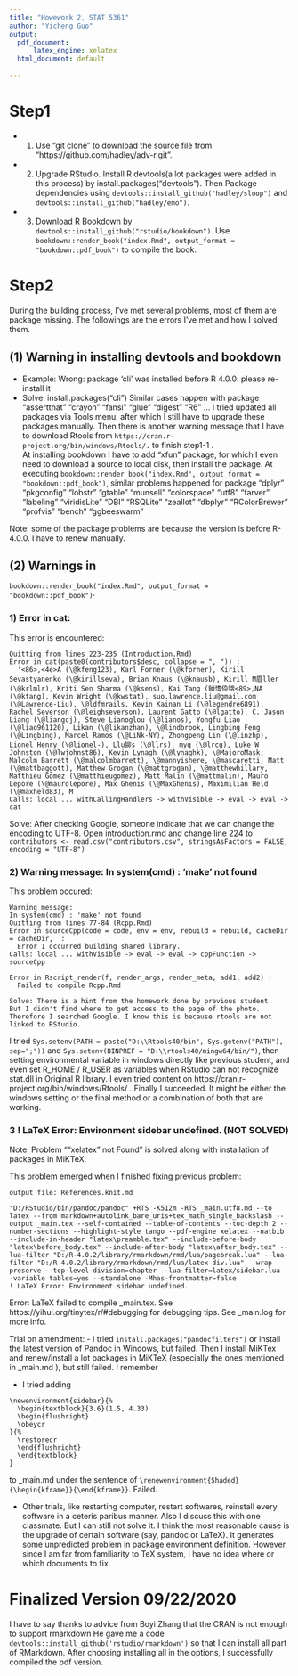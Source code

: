 ```yaml
---
title: "Howework 2, STAT 5361"
author: "Yicheng Guo"
output:
  pdf_document: 
      latex_engine: xelatex
  html_document: default
  
---
```



# Step1
- (1) Use "git clone" to download the source file from "https://github.com/hadley/adv-r.git". </br>
- (2) Upgrade RStudio. Install R devtools(a lot packages were added in this process) by install.packages("devtools"). Then Package dependencies using `devtools::install_github("hadley/sloop")` and `devtools::install_github("hadley/emo")`.
- (3) Download R Bookdown by `devtools::install_github("rstudio/bookdown")`. Use `bookdown::render_book("index.Rmd", output_format = "bookdown::pdf_book")` to compile the book.

# Step2
During the building process, I've met several problems, most of them are package missing. The followings are the errors I've met and how I solved them. 

## (1) Warning in installing devtools and bookdown
- Example: Wrong: package ‘cli’ was installed before R 4.0.0: please re-install it
- Solve: install.packages("cli")
Similar cases happen with package "assertthat" "crayon" "fansi" "glue" "digest" "R6"  ...  I tried updated all packages via Tools menu, after which I still have to upgrade these packages manually. Then there is another warning message that I have to download Rtools from `https://cran.r-project.org/bin/windows/Rtools/.` to finish step1-1 . </br>
At installing bookdown I have to add "xfun" package, for which I even need to download a source to local disk, then install the package.
At executing `bookdown::render_book("index.Rmd", output_format = "bookdown::pdf_book")`, similar problems happened for package "dplyr" "pkgconfig"  "lobstr" "gtable" "munsell" "colorspace" "utf8" "farver"
"labeling" "viridisLite" "DBI" "RSQLite" "zeallot" "dbplyr" "RColorBrewer" "profvis" "bench" "ggbeeswarm"

Note: some of the package problems are because the version is before R-4.0.0. I have to renew manually.


## (2) Warnings in
`bookdown::render_book("index.Rmd", output_format = "bookdown::pdf_book")`·

### 1) Error in cat:
This error is encountered:
```
Quitting from lines 223-235 (Introduction.Rmd) 
Error in cat(paste0(contributors$desc, collapse = ", ")) : 
  '<86>,<4e>A (\@kfeng123), Karl Forner (\@kforner), Kirill Sevastyanenko (\@kirillseva), Brian Knaus (\@knausb), Kirill M眉ller (\@krlmlr), Kriti Sen Sharma (\@ksens), Kai Tang (鍞愭伜锛<89>,NA (\@ktang), Kevin Wright (\@kwstat), suo.lawrence.liu@gmail.com (\@Lawrence-Liu), \@ldfmrails, Kevin Kainan Li (\@legendre6891), Rachel Severson (\@leighseverson), Laurent Gatto (\@lgatto), C. Jason Liang (\@liangcj), Steve Lianoglou (\@lianos), Yongfu Liao (\@liao961120), Likan (\@likanzhan), \@lindbrook, Lingbing Feng (\@Lingbing), Marcel Ramos (\@LiNk-NY), Zhongpeng Lin (\@linzhp), Lionel Henry (\@lionel-), Llu铆s (\@llrs), myq (\@lrcg), Luke W Johnston (\@lwjohnst86), Kevin Lynagh (\@lynaghk), \@MajoroMask, Malcolm Barrett (\@malcolmbarrett), \@mannyishere, \@mascaretti, Matt (\@mattbaggott), Matthew Grogan (\@mattgrogan), \@matthewhillary, Matthieu Gomez (\@matthieugomez), Matt Malin (\@mattmalin), Mauro Lepore (\@maurolepore), Max Ghenis (\@MaxGhenis), Maximilian Held (\@maxheld83), M
Calls: local ... withCallingHandlers -> withVisible -> eval -> eval -> cat
```

Solve: After checking Google, someone indicate that we can change the encoding to UTF-8. Open introduction.rmd and change line 224 to
`contributors <- read.csv("contributors.csv", stringsAsFactors = FALSE, encoding = "UTF-8")`

### 2) Warning message: In system(cmd) : 'make' not found

This problem occured:

```
Warning message:
In system(cmd) : 'make' not found
Quitting from lines 77-84 (Rcpp.Rmd) 
Error in sourceCpp(code = code, env = env, rebuild = rebuild, cacheDir = cacheDir,  : 
  Error 1 occurred building shared library.
Calls: local ... withVisible -> eval -> eval -> cppFunction -> sourceCpp

Error in Rscript_render(f, render_args, render_meta, add1, add2) : 
  Failed to compile Rcpp.Rmd

Solve: There is a hint from the homework done by previous student.
But I didn't find where to get access to the page of the photo. Therefore I searched Google. I know this is because rtools are not linked to RStudio.
```

I tried `Sys.setenv(PATH = paste("D:\\Rtools40/bin", Sys.getenv("PATH"), sep=";"))` and `Sys.setenv(BINPREF = "D:\\rtools40/mingw64/bin/")`, then setting environmental variable in windows directly like previous student, and even set R_HOME / R_USER as variables when RStudio can not recognize stat.dll in Original R library. I even tried content on https://cran.r-project.org/bin/windows/Rtools/ . Finally I succeeded. It might be either the windows setting or the final method or a combination of both that are working.

### 3 ! LaTeX Error: Environment sidebar undefined. (NOT SOLVED)

Note: Problem ""xelatex" not Found" is solved along with installation of packages in MiKTeX.

This problem emerged when I finished fixing previous problem:

```
output file: References.knit.md

"D:/RStudio/bin/pandoc/pandoc" +RTS -K512m -RTS _main.utf8.md --to latex --from markdown+autolink_bare_uris+tex_math_single_backslash --output _main.tex --self-contained --table-of-contents --toc-depth 2 --number-sections --highlight-style tango --pdf-engine xelatex --natbib --include-in-header "latex\preamble.tex" --include-before-body "latex\before_body.tex" --include-after-body "latex\after_body.tex" --lua-filter "D:/R-4.0.2/library/rmarkdown/rmd/lua/pagebreak.lua" --lua-filter "D:/R-4.0.2/library/rmarkdown/rmd/lua/latex-div.lua" --wrap preserve --top-level-division=chapter --lua-filter=latex/sidebar.lua --variable tables=yes --standalone -Mhas-frontmatter=false 
! LaTeX Error: Environment sidebar undefined.
```
Error: LaTeX failed to compile _main.tex. See https://yihui.org/tinytex/r/#debugging for debugging tips. See _main.log for more info.

Trial on amendment:
- I tried `install.packages("pandocfilters")` or install the latest version of Pandoc in Windows, but failed. Then I install MiKTex and renew/install a lot packages in MiKTeX (especially the ones mentioned in _main.md ), but still failed. I remember 

- I tried adding 
```
\newenvironment{sidebar}{%
  \begin{textblock}{3.6}(1.5, 4.33)
  \begin{flushright}
  \obeycr
}{%
  \restorecr
  \end{flushright}
  \end{textblock}
}
```
to _main.md under the sentence of `\renewenvironment{Shaded}{\begin{kframe}}{\end{kframe}}`. Failed.

- Other trials, like restarting computer, restart softwares, reinstall every software in a ceteris paribus manner. Also I discuss this with one classmate. But I can still not solve it.
I think the most reasonable cause is the upgrade of certain software (say, pandoc or LaTeX). It generates some unpredicted problem in package environment definition. However, since I am far from familiarity to TeX system, I have no idea where or which documents to fix.


# Finalized Version 09/22/2020
I have to say thanks to advice from Boyi Zhang that the CRAN is not enough to support rmarkdown He gave me a code  `devtools::install_github('rstudio/rmarkdown')` so that I can install all part of RMarkdown. After choosing installing all in the options, I successfully compiled the pdf version.

